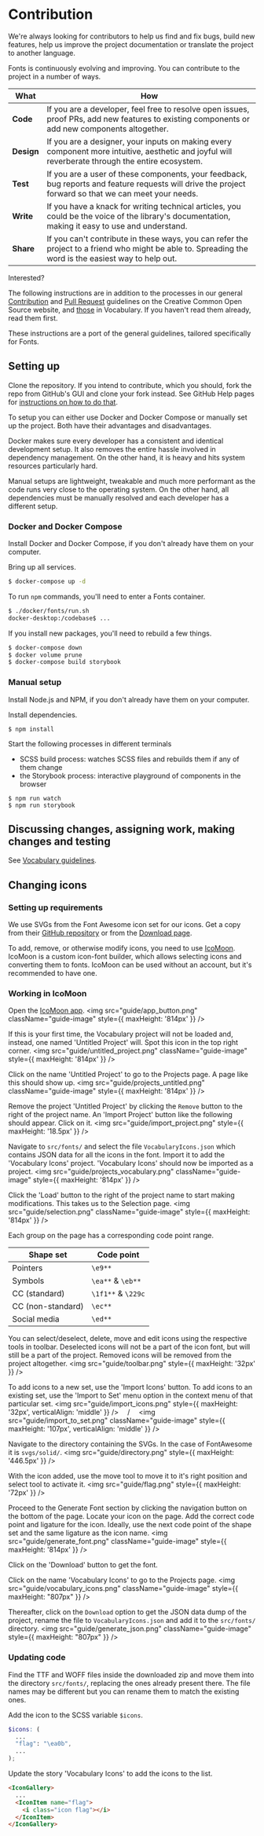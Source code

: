 
<Meta title="Fonts/Contribution" />

# Contribution

We're always looking for contributors to help us find and fix bugs, build new
features, help us improve the project documentation or translate the project to
another language.

Fonts is continuously evolving and improving. You can contribute to the
project in a number of ways.

| What | How |
|-|-|
| **Code**      | If you are a developer, feel free to resolve open issues, proof PRs, add new features to existing components or add new components altogether. |
| **Design**    | If you are a designer, your inputs on making every component more intuitive, aesthetic and joyful will reverberate through the entire ecosystem. |
| **Test**      | If you are a user of these components, your feedback, bug reports and feature requests will drive the project forward so that we can meet your needs. |
| **Write**     | If you have a knack for writing technical articles, you could be the voice of the library's documentation, making it easy to use and understand. |
| **Share**     | If you can't contribute in these ways, you can refer the project to a friend who might be able to. Spreading the word is the easiest way to help out. |

Interested?

The following instructions are in addition to the processes in our general [Contribution][contribution] and
[Pull Request][pull_request] guidelines on the Creative Common Open Source website, and [those] in Vocabulary. If you
haven't read them already, read them first.

[contribution]:https://creativecommons.github.io/contributing-code/
[pull_request]:https://opensource.creativecommons.org/contributing-code/pr-guidelines/
[those]:https://cc-vocabulary.netlify.com/?path=/docs/vocabulary-contribution--page

These instructions are a port of the general guidelines, tailored specifically for Fonts.

## Setting up

Clone the repository. If you intend to contribute, which you should, fork the repo from GitHub's GUI and clone your fork
instead. See GitHub Help pages for [instructions on how to do that](https://help.github.com/en/github/getting-started-with-github/fork-a-repo).

To setup you can either use Docker and Docker Compose or manually set up the project. Both have their advantages and
disadvantages.

Docker makes sure every developer has a consistent and identical development setup. It also removes the entire hassle
involved in dependency management. On the other hand, it is heavy and hits system resources particularly hard.

Manual setups are lightweight, tweakable and much more performant as the code runs very close to the operating
system. On the other hand, all dependencies must be manually resolved and each developer has a different setup.

### Docker and Docker Compose

Install Docker and Docker Compose, if you don't already have them on your computer.

Bring up all services.

```bash
$ docker-compose up -d
```

To run `npm` commands, you'll need to enter a Fonts container.

```bash
$ ./docker/fonts/run.sh
docker-desktop:/codebase$ ...
```

If you install new packages, you'll need to rebuild a few things.

```bash
$ docker-compose down
$ docker volume prune
$ docker-compose build storybook
```

### Manual setup

Install Node.js and NPM, if you don't already have them on your computer.

Install dependencies.
```
$ npm install
```

Start the following processes in different terminals
- SCSS build process: watches SCSS files and rebuilds them if any of them change
- the Storybook process: interactive playground of components in the browser

```
$ npm run watch
$ npm run storybook
```

## Discussing changes, assigning work, making changes and testing

See [Vocabulary guidelines].

[Vocabulary guidelines]:https://cc-vocabulary.netlify.com/?path=/docs/vocabulary-contribution--page

## Changing icons

### Setting up requirements

We use SVGs from the Font Awesome icon set for our icons. Get a copy from their
[GitHub repository](https://github.com/FortAwesome/Font-Awesome) or from the
[Download page](https://fontawesome.com/how-to-use/on-the-web/setup/hosting-font-awesome-yourself).

To add, remove, or otherwise modify icons, you need to use [IcoMoon](https://icomoon.io/). IcoMoon is a custom
icon-font builder, which allows selecting icons and converting them to fonts. IcoMoon can be used without an account,
but it's recommended to have one.

### Working in IcoMoon

Open the [IcoMoon app](https://icomoon.io/app/).
<img src="guide/app_button.png" className="guide-image" style={{ maxHeight: '814px' }} />

If this is your first time, the Vocabulary project will not be loaded and, instead, one named 'Untitled Project' will.
Spot this icon in the top right corner.
<img src="guide/untitled_project.png" className="guide-image" style={{ maxHeight: '814px' }} />

Click on the name 'Untitled Project' to go to the Projects page. A page like this should show up.
<img src="guide/projects_untitled.png" className="guide-image" style={{ maxHeight: '814px' }} />

Remove the project 'Untitled Project' by clicking the `Remove` button to the right of the project name. An
'Import Project' button like the following should appear. Click on it.
<img src="guide/import_project.png" style={{ maxHeight: '18.5px' }} />

Navigate to `src/fonts/` and select the file `VocabularyIcons.json` which contains JSON data for all the icons in the
font. Import it to add the 'Vocabulary Icons' project. 'Vocabulary Icons' should now be imported as a project.
<img src="guide/projects_vocabulary.png" className="guide-image" style={{ maxHeight: '814px' }} />

Click the 'Load' button to the right of the project name to start making modifications. This takes us to the Selection
page.
<img src="guide/selection.png" className="guide-image" style={{ maxHeight: '814px' }} />

Each group on the page has a corresponding code point range.

| Shape set         | Code point         |
|-------------------|--------------------|
| Pointers          | `\e9**`            |
| Symbols           | `\ea**` & `\eb**`  |
| CC (standard)     | `\1f1**` & `\229c` |
| CC (non-standard) | `\ec**`            |
| Social media      | `\ed**`            |

You can select/deselect, delete, move and edit icons using the respective tools in toolbar. Deselected icons will not be
a part of the icon font, but will still be a part of the project. Removed icons will be removed from the project
altogether.
<img src="guide/toolbar.png" style={{ maxHeight: '32px' }} />

To add icons to a new set, use the 'Import Icons' button. To add icons to an existing set, use the 'Import to Set' menu
option in the context menu of that particular set.
<img src="guide/import_icons.png" style={{ maxHeight: '32px', verticalAlign: 'middle' }} />
&emsp;/&emsp;
<img src="guide/import_to_set.png" className="guide-image" style={{ maxHeight: '107px', verticalAlign: 'middle' }} />

Navigate to the directory containing the SVGs. In the case of FontAwesome it is `svgs/solid/`.
<img src="guide/directory.png" style={{ maxHeight: '446.5px' }} />

With the icon added, use the move tool to move it to it's right position and select tool to activate it.
<img src="guide/flag.png" style={{ maxHeight: '72px' }} />

Proceed to the Generate Font section by clicking the navigation button on the bottom of the page. Locate your icon on
the page. Add the correct code point and ligature for the icon. Ideally, use the next code point of the shape set and
the same ligature as the icon name.
<img src="guide/generate_font.png" className="guide-image" style={{ maxHeight: '814px' }} />

Click on the 'Download' button to get the font.

Click on the name 'Vocabulary Icons' to go to the Projects page.
<img src="guide/vocabulary_icons.png" className="guide-image" style={{ maxHeight: "807px" }} />

Thereafter, click on the `Download` option to get the JSON data dump of the project, rename the file to
`VocabularyIcons.json` and add it to the `src/fonts/` directory.
<img src="guide/generate_json.png" className="guide-image" style={{ maxHeight: "807px" }} />

### Updating code

Find the TTF and WOFF files inside the downloaded zip and move them into the directory `src/fonts/`, replacing the ones
already present there. The file names may be different but you can rename them to match the existing ones.

Add the icon to the SCSS variable `$icons`.

```scss
$icons: (
  ...
  "flag": "\ea0b",
  ...
);
```

Update the story 'Vocabulary Icons' to add the icons to the list.

```html
<IconGallery>
  ...
  <IconItem name="flag">
    <i class="icon flag"></i>
  </IconItem>
</IconGallery>
```
